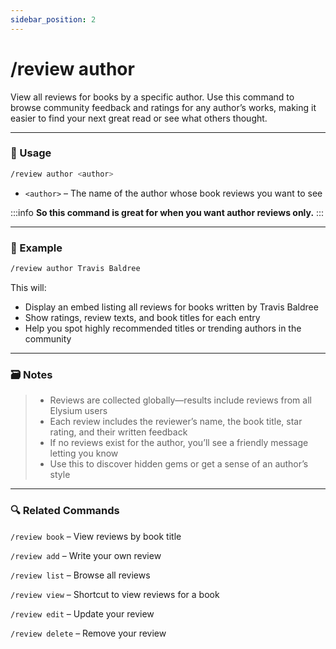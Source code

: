 ```yaml
---
sidebar_position: 2
---
```


# /review author 

View all reviews for books by a specific author. Use this command to browse community feedback and ratings for any author’s works, making it easier to find your next great read or see what others thought.

<hr className="md-divider-gradient" />

### 💬 Usage
```bash
/review author <author>
```
- `<author>` – The name of the author whose book reviews you want to see

:::info
**So this command is great for when you want author reviews only.**
:::

<hr className="md-divider-gradient" />

### 📌 Example
```bash
/review author Travis Baldree
```
This will:
- Display an embed listing all reviews for books written by Travis Baldree
- Show ratings, review texts, and book titles for each entry
- Help you spot highly recommended titles or trending authors in the community

<hr className="md-divider-gradient" />

### 🗃️ Notes
> - Reviews are collected globally—results include reviews from all Elysium users
> - Each review includes the reviewer’s name, the book title, star rating, and their written feedback
> - If no reviews exist for the author, you’ll see a friendly message letting you know
> - Use this to discover hidden gems or get a sense of an author’s style

<hr className="md-divider-gradient" />

### 🔍 Related Commands
`/review book` – View reviews by book title

`/review add` – Write your own review

`/review list` – Browse all reviews

`/review view` – Shortcut to view reviews for a book

`/review edit` – Update your review

`/review delete` – Remove your review